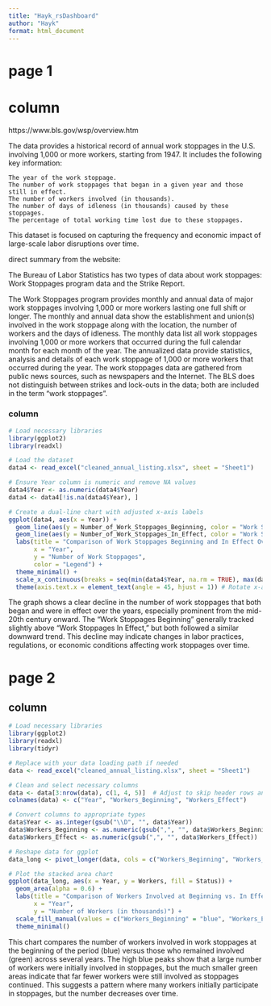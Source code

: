 ```yaml
---
title: "Hayk_rsDashboard"
author: "Hayk"
format: html_document
---
```


# page 1

# column
https://www.bls.gov/wsp/overview.htm

The data provides a historical record of annual work stoppages in the U.S. involving 1,000 or more workers, starting from 1947. It includes the following key information:

    The year of the work stoppage.
    The number of work stoppages that began in a given year and those still in effect.
    The number of workers involved (in thousands).
    The number of days of idleness (in thousands) caused by these stoppages.
    The percentage of total working time lost due to these stoppages.

This dataset is focused on capturing the frequency and economic impact of large-scale labor disruptions over time.

direct summary from the website:

The Bureau of Labor Statistics has two types of data about work stoppages: Work Stoppages program data and the Strike Report.

The Work Stoppages program provides monthly and annual data of major work stoppages involving 1,000 or more workers lasting one full shift or longer. The monthly and annual data show the establishment and union(s) involved in the work stoppage along with the location, the number of workers and the days of idleness. The monthly data list all work stoppages involving 1,000 or more workers that occurred during the full calendar month for each month of the year. The annualized data provide statistics, analysis and details of each work stoppage of 1,000 or more workers that occurred during the year. The work stoppages data are gathered from public news sources, such as newspapers and the Internet. The BLS does not distinguish between strikes and lock-outs in the data; both are included in the term "work stoppages".

### column

```r
# Load necessary libraries
library(ggplot2)
library(readxl)

# Load the dataset
data4 <- read_excel("cleaned_annual_listing.xlsx", sheet = "Sheet1")

# Ensure Year column is numeric and remove NA values
data4$Year <- as.numeric(data4$Year)
data4 <- data4[!is.na(data4$Year), ]

# Create a dual-line chart with adjusted x-axis labels
ggplot(data4, aes(x = Year)) +
  geom_line(aes(y = Number_of_Work_Stoppages_Beginning, color = "Work Stoppages Beginning", group = 1), na.rm = TRUE) +
  geom_line(aes(y = Number_of_Work_Stoppages_In_Effect, color = "Work Stoppages In Effect", group = 1), na.rm = TRUE) +
  labs(title = "Comparison of Work Stoppages Beginning and In Effect Over the Years",
       x = "Year",
       y = "Number of Work Stoppages",
       color = "Legend") +
  theme_minimal() +
  scale_x_continuous(breaks = seq(min(data4$Year, na.rm = TRUE), max(data4$Year, na.rm = TRUE), by = 5)) + # Show every 5th year
  theme(axis.text.x = element_text(angle = 45, hjust = 1)) # Rotate x-axis labels
```


The graph shows a clear decline in the number of work stoppages that both began and were in effect over the years, especially prominent from the mid-20th century onward. The "Work Stoppages Beginning" generally tracked slightly above "Work Stoppages In Effect," but both followed a similar downward trend. This decline may indicate changes in labor practices, regulations, or economic conditions affecting work stoppages over time.

# page 2 

## column

```r
# Load necessary libraries
library(ggplot2)
library(readxl)
library(tidyr)

# Replace with your data loading path if needed
data <- read_excel("cleaned_annual_listing.xlsx", sheet = "Sheet1")

# Clean and select necessary columns
data <- data[3:nrow(data), c(1, 4, 5)]  # Adjust to skip header rows and select Year, Workers_Beginning, Workers_Effect
colnames(data) <- c("Year", "Workers_Beginning", "Workers_Effect")

# Convert columns to appropriate types
data$Year <- as.integer(gsub("\\D", "", data$Year))
data$Workers_Beginning <- as.numeric(gsub(",", "", data$Workers_Beginning))
data$Workers_Effect <- as.numeric(gsub(",", "", data$Workers_Effect))

# Reshape data for ggplot
data_long <- pivot_longer(data, cols = c("Workers_Beginning", "Workers_Effect"), names_to = "Status", values_to = "Workers")

# Plot the stacked area chart
ggplot(data_long, aes(x = Year, y = Workers, fill = Status)) +
  geom_area(alpha = 0.6) +
  labs(title = "Comparison of Workers Involved at Beginning vs. In Effect", 
       x = "Year", 
       y = "Number of Workers (in thousands)") +
  scale_fill_manual(values = c("Workers_Beginning" = "blue", "Workers_Effect" = "green")) +
  theme_minimal()

```

This chart compares the number of workers involved in work stoppages at the beginning of the period (blue) versus those who remained involved (green) across several years. The high blue peaks show that a large number of workers were initially involved in stoppages, but the much smaller green areas indicate that far fewer workers were still involved as stoppages continued. This suggests a pattern where many workers initially participate in stoppages, but the number decreases over time.